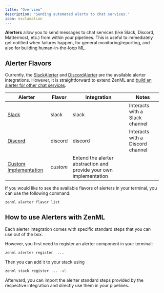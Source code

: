 ```yaml
---
title: "Overview"
description: "Sending automated alerts to chat services."
icon: exclamation
---
```


**Alerters** allow you to send messages to chat services (like Slack, Discord, Mattermost, etc.) from within your pipelines. This is useful to immediately get notified when failures happen, for general monitoring/reporting, and also for building human-in-the-loop ML.

## Alerter Flavors

Currently, the [SlackAlerter](/versions/0.66.0/stack-components/alerters/slack) and [DiscordAlerter](/versions/0.66.0/stack-components/alerters/discord) are the available alerter integrations. However, it is straightforward to extend ZenML and [build an alerter for other chat services](/versions/0.66.0/stack-components/alerters/custom).

| Alerter                                                    | Flavor   | Integration                                                        | Notes                            |
| ---------------------------------------------------------- | -------- | ------------------------------------------------------------------ | -------------------------------- |
| [Slack](/versions/0.66.0/stack-components/alerters/slack)                  | slack    | slack                                                              | Interacts with a Slack channel   |
| [Discord](/versions/0.66.0/stack-components/alerters/discord)              | discord  | discord                                                            | Interacts with a Discord channel |
| [Custom Implementation](/versions/0.66.0/stack-components/alerters/custom) | _custom_ | Extend the alerter abstraction and provide your own implementation |                                  |

If you would like to see the available flavors of alerters in your terminal, you can use the following command:

```bash
zenml alerter flavor list
```

## How to use Alerters with ZenML

Each alerter integration comes with specific standard steps that you can use out of the box.

However, you first need to register an alerter component in your terminal:

```bash
zenml alerter register  ...
```

Then you can add it to your stack using

```bash
zenml stack register ... -al
```

Afterward, you can import the alerter standard steps provided by the respective integration and directly use them in your pipelines.
